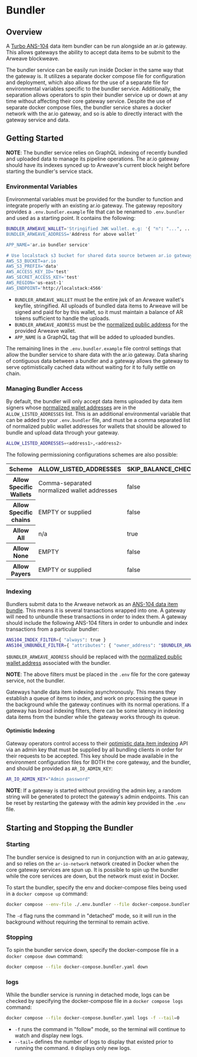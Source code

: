 # Bundler

## Overview

A [Turbo ANS-104](https://github.com/ardriveapp/turbo-upload-service/) data item bundler can be run alongside an ar.io gateway. This allows gateways the ability to accept data items to be submit to the Arweave blockweave. 

The bundler service can be easily run inside Docker in the same way that the gateway is. It utilizes a separate docker compose file for configuration and deployment, which also allows for the use of a separate file for environmental variables specific to the bundler service. Additionally, the separation allows operators to spin their bundler service up or down at any time without affecting their core gateway service. Despite the use of separate docker compose files, the bundler service shares a docker network with the ar.io gateway, and so is able to directly interact with the gateway service and data.

## Getting Started

**NOTE**: The bundler service relies on GraphQL indexing of recently bundled and uploaded data to manage its pipeline operations. The ar.io gateway should have its indexes synced up to Arweave's current block height before starting the bundler's service stack.

### Environmental Variables

Environmental variables must be provided for the bundler to function and integrate properly with an existing ar.io gateway. The gateway repository provides a `.env.bundler.example` file that can be renamed to `.env.bundler` and used as a starting point. It contains the following:

```bash
BUNDLER_ARWEAVE_WALLET='Stringified JWK wallet. e.g: '{ "n": "...", ... }'
BUNDLER_ARWEAVE_ADDRESS='Address for above wallet'

APP_NAME='ar.io bundler service'

# Use localstack s3 bucket for shared data source between ar.io gateway and bundler
AWS_S3_BUCKET=ar.io
AWS_S3_PREFIX='data'
AWS_ACCESS_KEY_ID='test'
AWS_SECRET_ACCESS_KEY='test'
AWS_REGION='us-east-1'
AWS_ENDPOINT='http://localstack:4566'
```

- `BUNDLER_ARWEAVE_WALLET` must be the entire jwk of an Arweave wallet's keyfile, stringified. All uploads of bundled data items to Arweave will be signed and paid for by this wallet, so it must maintain a balance of AR tokens sufficient to handle the uploads. 
- `BUNDLER_ARWEAVE_ADDRESS` must be the [normalized public address](../../glossary.md#normalized-address) for the provided Arweave wallet.
- `APP_NAME` is a GraphQL tag that will be added to uploaded bundles.

The remaining lines in the `.env.bundler.example` file control settings that allow the bundler service to share data with the ar.io gateway. Data sharing of contiguous data between a bundler and a gateway allows the gateway to serve optimistically cached data without waiting for it to fully settle on chain.

### Managing Bundler Access

By default, the bundler will only accept data items uploaded by data item signers whose [normalized wallet addresses](../../glossary.md#normalized-address) are in the `ALLOW_LISTED_ADDRESSES` list. This is an additional environmental variable that can be added to your `.env.bundler` file, and must be a comma separated list of normalized public wallet addresses for wallets that should be allowed to bundle and upload data through your gateway.

```bash
ALLOW_LISTED_ADDRESSES=<address1>,<address2>
```

The following permissioning configurations schemes are also possible:

<div style="text-align: center">
    <table class="inline-table" id="gateway-table">
    <thead>
        <tr>
            <th>Scheme</th>
            <th>ALLOW_LISTED_ADDRESSES</th>
            <th>SKIP_BALANCE_CHECKS</th>
            <th>ALLOW_LISTED_SIGNATURE_TYPES</th>
            <th>PAYMENT_SERVICE_BASE_URL</th>
        </tr>
        </thead>
        <tbody>
        <tr>
            <th>Allow Specific Wallets</th>
            <td>Comma-separated normalized wallet addresses</td>
            <td>false</td>
            <td>EMPTY or supplied</td>
            <td>EMPTY</td>
        </tr>
        <tr>
            <th>Allow Specific chains</th>
            <td>EMPTY or supplied</td>
            <td>false</td>
            <td>arbundles sigtype int</td>
            <td>EMPTY</td>
        </tr>
        <tr>
            <th>Allow All</th>
            <td>n/a</td>
            <td>true</td>
            <td>n/a</td>
            <td>n/a</td>
        </tr>
        <tr>
            <th>Allow None</th>
            <td>EMPTY</td>
            <td>false</td>
            <td>EMPTY</td>
            <td>EMPTY</td>
        </tr>
        <tr>
            <th>Allow Payers</th>
            <td>EMPTY or supplied</td>
            <td>false</td>
            <td>EMPTY or supplied</td>
            <td>Your payment service url</td>
        </tr>
        </tbody>
    </table>
</div>

### Indexing

Bundlers submit data to the Arweave network as an [ANS-104 data item bundle](https://github.com/ArweaveTeam/arweave-standards/blob/master/ans/ANS-104.md). This means it is several transactions wrapped into one. A gateway will need to unbundle these transactions in order to index them. A gateway should include the following ANS-104 filters in order to unbundle and index transactions from a particular bundler:

```bash
ANS104_INDEX_FILTER={ "always": true }
ANS104_UNBUNDLE_FILTER={ "attributes": { "owner_address": "$BUNDLER_ARWEAVE_ADDRESS" } }
```

`$BUNDLER_ARWEAVE_ADDRESS` should be replaced with the [normalized public wallet address](../../glossary.md#normalized-address) associated with the bundler.

**NOTE**: The above filters must be placed in the `.env` file for the core gateway service, not the bundler.

Gateways handle data item indexing asynchronously. This means they establish a queue of items to index, and work on processing the queue in the background while the gateway continues with its normal operations. If a gateway has broad indexing filters, there can be some latency in indexing data items from the bundler while the gateway works through its queue.

#### Optimistic Indexing

Gateway operators control access to their [optimistic data item indexing](../../glossary.md#optimistic-indexing) API via an admin key that must be supplied by all bundling clients in order for their requests to be accepted. This key should be made available in the environment configuration files for BOTH the core gateway, and the bundler, and should be provided as `AR_IO_ADMIN_KEY`:

```bash
AR_IO_ADMIN_KEY="Admin password"
```

**NOTE**: If a gateway is started without providing the admin key, a random string will be generated to protect the gateway's admin endpoints. This can be reset by restarting the gateway with the admin key provided in the `.env` file.

## Starting and Stopping the Bundler

### Starting

The bundler service is designed to run in conjunction with an ar.io gateway, and so relies on the `ar-io-network` network created in Docker when the core gateway services are spun up. It is possible to spin up the bundler while the core services are down, but the network must exist in Docker.

To start the bundler, specify the env and docker-compose files being used in a `docker compose up` command:

```bash
docker compose --env-file ./.env.bundler --file docker-compose.bundler.yaml up -d
```

The `-d` flag runs the command in "detached" mode, so it will run in the background without requiring the terminal to remain active.

### Stopping

To spin the bundler service down, specify the docker-compose file in a `docker compose down` command:

```bash
docker compose --file docker-compose.bundler.yaml down
```
### logs 

While the bundler service is running in detached mode, logs can be checked by specifying the docker-compose file in a `docker compose logs` command:

```bash
docker compose --file docker-compose.bundler.yaml logs -f --tail=0
```

- `-f` runs the command in "follow" mode, so the terminal will continue to watch and display new logs.
- `--tail=` defines the number of logs to display that existed prior to running the command. `0` displays only new logs.